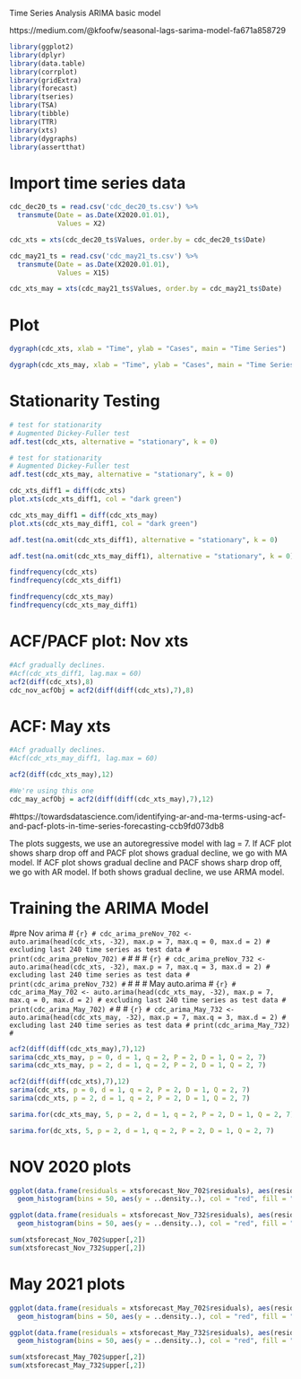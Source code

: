 Time Series Analysis ARIMA basic model

https://medium.com/@kfoofw/seasonal-lags-sarima-model-fa671a858729
```{r, message = FALSE}

library(ggplot2)
library(dplyr)
library(data.table)
library(corrplot)
library(gridExtra)
library(forecast)
library(tseries)
library(TSA)
library(tibble)
library(TTR)
library(xts)
library(dygraphs)
library(assertthat)
```

# Import time series data
```{r}
cdc_dec20_ts = read.csv('cdc_dec20_ts.csv') %>% 
  transmute(Date = as.Date(X2020.01.01),
            Values = X2)

cdc_xts = xts(cdc_dec20_ts$Values, order.by = cdc_dec20_ts$Date)

cdc_may21_ts = read.csv('cdc_may21_ts.csv') %>% 
  transmute(Date = as.Date(X2020.01.01),
            Values = X15)

cdc_xts_may = xts(cdc_may21_ts$Values, order.by = cdc_may21_ts$Date)
```

# Plot
```{r}
dygraph(cdc_xts, xlab = "Time", ylab = "Cases", main = "Time Series")

```

```{r}
dygraph(cdc_xts_may, xlab = "Time", ylab = "Cases", main = "Time Series")
```

# Stationarity Testing
```{r}
# test for stationarity
# Augmented Dickey-Fuller test
adf.test(cdc_xts, alternative = "stationary", k = 0)
```

```{r}
# test for stationarity
# Augmented Dickey-Fuller test
adf.test(cdc_xts_may, alternative = "stationary", k = 0)
```

```{r}
cdc_xts_diff1 = diff(cdc_xts)
plot.xts(cdc_xts_diff1, col = "dark green")
```

```{r}
cdc_xts_may_diff1 = diff(cdc_xts_may)
plot.xts(cdc_xts_may_diff1, col = "dark green")
```

```{r}
adf.test(na.omit(cdc_xts_diff1), alternative = "stationary", k = 0)
```

```{r}
adf.test(na.omit(cdc_xts_may_diff1), alternative = "stationary", k = 0)
```

```{r}
findfrequency(cdc_xts)
findfrequency(cdc_xts_diff1)

findfrequency(cdc_xts_may)
findfrequency(cdc_xts_may_diff1)
```

# ACF/PACF plot: Nov xts
```{r}
#Acf gradually declines.
#Acf(cdc_xts_diff1, lag.max = 60)
acf2(diff(cdc_xts),8)
cdc_nov_acfObj = acf2(diff(diff(cdc_xts),7),8)
```

# ACF: May xts
```{r}
#Acf gradually declines.
#Acf(cdc_xts_may_diff1, lag.max = 60)

acf2(diff(cdc_xts_may),12)

#We're using this one 
cdc_may_acfObj = acf2(diff(diff(cdc_xts_may),7),12)
```

#https://towardsdatascience.com/identifying-ar-and-ma-terms-using-acf-and-pacf-plots-in-time-series-forecasting-ccb9fd073db8

The plots suggests, we use an autoregressive model with lag = 7. If ACF plot shows sharp drop off and PACF plot shows gradual decline, we go with MA model. If ACF plot shows gradual decline and PACF shows sharp drop off, we go with AR model. If both shows gradual decline, we use ARMA model.

# Training the ARIMA Model
#pre Nov arima
# ```{r}
# cdc_arima_preNov_702 <- auto.arima(head(cdc_xts, -32), max.p = 7, max.q = 0, max.d = 2) # excluding last 240 time series as test data
# print(cdc_arima_preNov_702)
# ```
# 
# 
# ```{r}
# cdc_arima_preNov_732 <- auto.arima(head(cdc_xts, -32), max.p = 7, max.q = 3, max.d = 2) # excluding last 240 time series as test data
# print(cdc_arima_preNov_732)
# ```
# 
# # May auto.arima
# ```{r}
# cdc_arima_May_702 <- auto.arima(head(cdc_xts_may, -32), max.p = 7, max.q = 0, max.d = 2) # excluding last 240 time series as test data
# print(cdc_arima_May_702)
# ```
# 
# ```{r}
# cdc_arima_May_732 <- auto.arima(head(cdc_xts_may, -32), max.p = 7, max.q = 3, max.d = 2) # excluding last 240 time series as test data
# print(cdc_arima_May_732)
# ```

```{r}
acf2(diff(diff(cdc_xts_may),7),12)
sarima(cdc_xts_may, p = 0, d = 1, q = 2, P = 2, D = 1, Q = 2, 7)
sarima(cdc_xts_may, p = 2, d = 1, q = 2, P = 2, D = 1, Q = 2, 7)
```
```{r}
acf2(diff(diff(cdc_xts),7),12)
sarima(cdc_xts, p = 0, d = 1, q = 2, P = 2, D = 1, Q = 2, 7)
sarima(cdc_xts, p = 2, d = 1, q = 2, P = 2, D = 1, Q = 2, 7)
```

```{r}
sarima.for(cdc_xts_may, 5, p = 2, d = 1, q = 2, P = 2, D = 1, Q = 2, 7) 
```

```{r}
sarima.for(dc_xts, 5, p = 2, d = 1, q = 2, P = 2, D = 1, Q = 2, 7)
```




# NOV 2020 plots
```{r}
ggplot(data.frame(residuals = xtsforecast_Nov_702$residuals), aes(residuals)) + 
  geom_histogram(bins = 50, aes(y = ..density..), col = "red", fill = "red", alpha = 0.3) + geom_density()
```

```{r}
ggplot(data.frame(residuals = xtsforecast_Nov_732$residuals), aes(residuals)) + 
  geom_histogram(bins = 50, aes(y = ..density..), col = "red", fill = "red", alpha = 0.3) + geom_density()
```

```{r}
sum(xtsforecast_Nov_702$upper[,2])
sum(xtsforecast_Nov_732$upper[,2])
```

# May 2021 plots
```{r}
ggplot(data.frame(residuals = xtsforecast_May_702$residuals), aes(residuals)) + 
  geom_histogram(bins = 50, aes(y = ..density..), col = "red", fill = "red", alpha = 0.3) + geom_density()
```

```{r}
ggplot(data.frame(residuals = xtsforecast_May_732$residuals), aes(residuals)) + 
  geom_histogram(bins = 50, aes(y = ..density..), col = "red", fill = "red", alpha = 0.3) + geom_density()
```

```{r}
sum(xtsforecast_May_702$upper[,2])
sum(xtsforecast_May_732$upper[,2])
```
